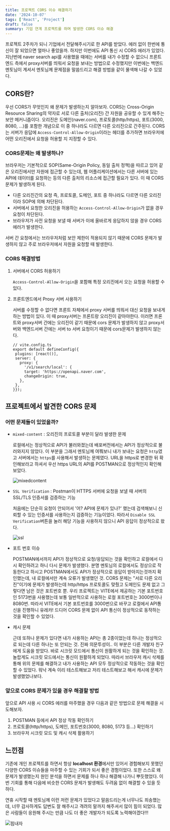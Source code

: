 ```yaml
---
title: 프로젝트 CORS 이슈 해결하기
date: '2024-10-07'
tags: ['React', 'Project']
draft: false
summary: 기업 연계 프로젝트를 하며 발생한 CORS 이슈 해결
---
```


프로젝트 2주차가 되니 기업에서 전달해주시기로 한 API를 받았다.
에러 없이 한번에 통신이 잘 되었으면 얼마나 좋았을까. 하지만 이번에도 API 통신 시 CORS 에러가 있었다.
지난번에 naver search api를 사용했을 때에는 서버를 내가 수정할 수 없으니 프론트엔드 측에서 proxy서버를 띄워서
요청을 보내는 방법으로 수정했지만 이번에는 백엔드 멘토님이 계셔서 멘토님께 문제점을 말씀드리고 해결 방법을 같이 물색해 나갈 수 있었다.

## CORS란?

우선 CORS가 무엇인지 왜 문제가 발생하는지 알아보자.
CORS는 Cross-Origin Resource Sharing의 약자로 서로 다른 출처(오리진) 간 자원을 공유할 수 있게 해주는 보안 메커니즘이다.
오리진은 도메인(naver.com), 프로토콜(http/https), 포트(3000, 8080, ...)를 포함한 개념으로 이 중 하나라도 다르면 다른 오리진으로 간주된다.
CORS는 서버가 응답에 `Access-Control-Allow-Origin`이라는 헤더를 추가하면 브라우저에 어떤 오리진에서 요청을 허용할 지 지정할 수 있다.

### CORS문제는 왜 발생하나?

브라우저는 기본적으로 SOP(Same-Origin Policy, 동일 출처 정책)을 따르고 있어 같은 오리진에서만 자원에 접근할 수 있는데,
웹 어플리케이션에서는 다른 서버에 있는 API에 데이터를 요청하는 등의 다른 출처의 리소스에 접근할 필요가 있다.
이 때 CORS 문제가 발생하게 된다.

- 다른 오리진간의 요청 즉, 프로토콜, 도메인, 포트 중 하나라도 다르면 다른 오리진이라 SOP에 의해 차단된다.
- 서버에서 요청한 오리진을 허용하는 `Access-Control-Allow-Origin`가 없을 경우 요청이 차단된다.
- 브라우저가 사전 요청을 보낼 때 서버가 이에 올바르게 응답하지 않을 경우 CORS 에러가 발생한다.

서버 간 요청에서는 브라우저처럼 보안 제한이 적용되지 않기 때문에 CORS 문제가 발생하지 않고 주로 브라우저에서 자원을 요청할 때 발생한다.

### CORS 해결방법

1. 서버에서 CORS 허용하기

   `Access-Control-Allow-Origin`을 포함해 특정 오리진에서 오는 요청을 허용할 수 있다.

2. 프론트엔드에서 Proxy 서버 사용하기

   서버를 수정할 수 없다면 프론트 자체에서 proxy 서버를 띄워서 대신 요청을 보내게 하는 방법이 있다.
   이 때 proxy서버는 프론트랑 오리진이 같아야한다.
   이러면 프론트와 proxy서버 간에는 오리진이 같기 때문에 cors 문제가 발생하지 않고
   proxy서버와 백엔드서버 간에는 서버 to 서버 요청이기 때문에 cors문제가 발생하지 않는다.

   ```
   // vite.config.ts
   export default defineConfig({
    plugins: [react()],
    server: {
      proxy: {
        '/v1/search/local': {
        target: 'https://openapi.naver.com',
        changeOrigin: true,
      },
    },
   }});
   ```

## 프로젝트에서 발견한 CORS 문제

### 어떤 문제들이 있었을까?

- `mixed-content` : 오리진의 프로토콜 부분이 달라 발생한 문제

  로컬에서는 정상적으로 API가 불러와졌는데 배포버전에서는 API가 정상적으로 불러와지지 않았다.
  이 부분을 그래서 멘토님께 여쭤보니 내가 보내는 요청은 `http`였고 서버에서는 `https`를 사용해서 발생하는 문제였다.
  URL을 https로 변경한 뒤 확인해보라고 하셔서 우선 https URL의 API를 POSTMAN으로 정상적인지 확인해보았다.

  ![mixedcontent](https://github.com/user-attachments/assets/87cbbe6d-1b94-40da-8f11-de1d0f8938ea)

- `SSL Verification` : Postman이 HTTPS 서버에 요청을 보낼 때 서버의 SSL/TLS 인증서를 검증하는 기능

  처음에는 단순히 요청이 안되어서 '어? API에 문제가 있나?' 했는데 검색해보니 신뢰할 수 있는 인증서를 사용하는지
  검증하는 기능이었다. 따라서 `Disable SSL Verification`버튼을 눌러 해당 기능을 사용하지 않으니 API 응답이 정상적으로 왔다.

  ![ssl](https://github.com/user-attachments/assets/8a3b3540-9980-44e8-bbfb-4dcae0aa6f1e)

- 포트 번호 이슈

  POSTMAN에서까지 API가 정상적으로 요청/응답되는 것을 확인하고 로컬에서 다시 확인하려고 하니 다시 문제가 발생했다.
  분명 멘토님의 로컬에서도 정상으로 작동한다고 하시고 POSTMAN에서도 API가 정상적으로 응답이 받아지는것까지 확인했는데,
  내 로컬에서만 계속 오류가 발생했던 것.
  CORS 문제는 "서로 다른 오리진"이기에 문제가 발생하는데 http/https 프로토콜도 맞췄고 도메인도 문제 없고 그렇다면 남은 것은 포트번호 뿐.
  우리 프로젝트는 VITE에서 제공하는 기본 포트번호인 5173번을 사용했는데
  보통 일반적으로 사용하는 로컬 포트번호는 3000번이나 8080번. 따라서 VITE에서 기본 포트번호를 3000번으로 바꾸고
  로컬에서 API통신을 진행하니 유레카! 드디어 CORS 문제 없이 API 통신이 정상적으로 동작하는 것을 확인할 수 있었다.

- 캐시 문제

  근데 또하나 문제가 있다면 내가 사용하는 API는 총 2종이었는데 하나는 정상적으로 되는데 다른 하나는 또 안되는 것.
  진짜 의문투성이.. 이 부분은 다른 개발자 친구에게 도움을 받았다.
  바로 시크릿 모드에서 통신이 원활하게 되는 것을 확인하는 것. 놀랍게도 시크릿 모드에서는 통신이 원활하게 되었다.
  따라서 브라우저 캐시 삭제를 통해 위의 문제를 해결하고 내가 사용하는 API 모두 정상적으로 작동하는 것을 확인할 수 있었다.
  워낙 계속 이리 테스트해보고 저리 테스트해보고 해서 캐시에 문제가 발생했었나보다.

### 앞으로 CORS 문제가 있을 경우 해결할 방법

앞으로 API 사용 시 CORS 에러를 마주했을 경우 다음과 같은 방법으로 문제 해결을 시도해보자.

1. POSTMAN 등에서 API 정상 작동 확인하기
2. 프로토콜(http/https), 도메인, 포트번호(3000, 8080, 5173 등...) 확인하기
3. 브라우저 시크릿 모드 및 캐시 삭제 활용하기

## 느낀점

기존에 개인 프로젝트를 하면서 항상 <b>localhost 환경</b>에서만 있어서 경험해보지 못했던 다양한 CORS 이슈들을
마주할 수 있는 기회가 되서 좋은 경험이었다. 또한 스스로 왜 문제가 발생했는지 원인 분석을 하면서 문제를 하나 하나
해결해 나가니 뿌듯했었다. 이번 기회를 통해 다음에 비슷한 CORS 문제가 발생해도 두려움 없이 해결할 수 있을 듯 하다.

연휴 시작할 때 멘토님께 이런 저런 문제가 있었다고 말씀드리는게 너무나도 죄송했는데,
너무 감사하게도 답변도 잘 해주시고 격려의 말까지 해주셔서 많이 힘이 되었다. 많은 사람들이 응원해 주시는 만큼
나도 더 좋은 개발자가 되도록 노력해야겠다!!!

![힘내자](https://github.com/user-attachments/assets/3240083e-0d0c-4a71-a4ad-816cc9cffafd)
